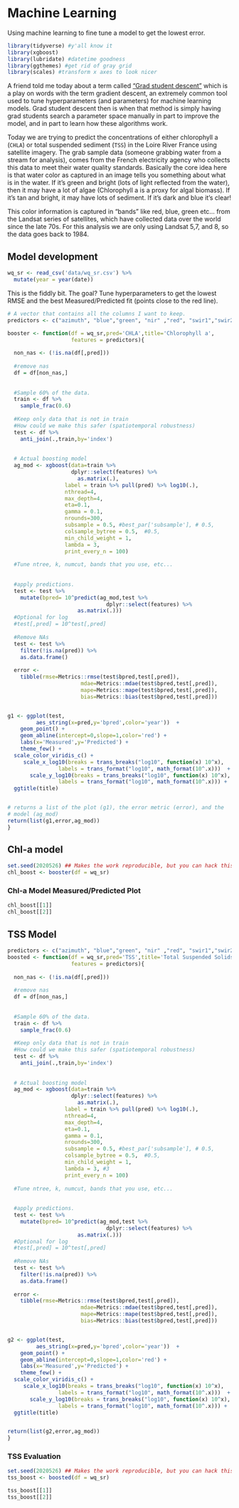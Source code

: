 # Machine Learning
Using machine learning to fine tune a model to get the lowest error. 
```r

library(tidyverse) #y'all know it
library(xgboost)
library(lubridate) #datetime goodness
library(ggthemes) #get rid of gray grid
library(scales) #transform x axes to look nicer
```


A friend told me today about a term called ["Grad student descent"](https://sciencedryad.wordpress.com/2014/01/25/grad-student-descent/) which is a 
play on words with the term gradient descent, an extremely common tool used to 
tune hyperparameters (and parameters) for machine learning models. Grad student
descent then is when that method is simply having grad students search a parameter
space manually in part to improve the model, and in part to learn how these
algorithms work.

Today we are trying to predict the concentrations of either chlorophyll a (`CHLA`) 
or total suspended sediment (`TSS`) in the Loire River France using satellite imagery.
The grab sample data (someone grabbing water from a stream for analysis), comes
from the French electricity agency who collects this data to meet their water
quality standards. 
Basically the core idea here is that water color as captured in an image tells you
something about what is in the water. If it's green and bright (lots of light 
reflected from the water), then it may have a lot of algae (Chlorophyll a is a proxy
for algal biomass). If it's tan and bright, it may have lots of sediment. If it's
dark and blue it's clear!

This color information is captured in "bands" like red, blue, green etc... from
the Landsat series of satellites, which have collected data over the world since
the late 70s. For this analysis we are only using Landsat 5,7, and 8, so the
data goes back to 1984. 


## Model development

```r
wq_sr <- read_csv('data/wq_sr.csv') %>%
  mutate(year = year(date))
```





This is the fiddly bit. The goal? Tune hyperparameters to get the lowest
RMSE and the best Measured/Predicted fit (points close to the red line). 


```r
# A vector that contains all the columns I want to keep. 
predictors <- c("azimuth", "blue","green", "nir" ,"red", "swir1","swir2","zenith"  , "NR" ,"BR" ,"GR" , "SR" ,    "BG" , "BN", "BS" ,"GS" ,"GN" , "ndvi", "ndwi", 'fai',  "hillshade", "hue", "bright_tot", "bright")

booster <- function(df = wq_sr,pred='CHLA',title='Chlorophyll a',
                    features = predictors){
  
  non_nas <- (!is.na(df[,pred]))
  
  #remove nas
  df = df[non_nas,]
  
  
  #Sample 60% of the data. 
  train <- df %>%
    sample_frac(0.6) 
  
  #Keep only data that is not in train
  #How could we make this safer (spatiotemporal robustness)
  test <- df %>%
    anti_join(.,train,by='index')
  
  
  # Actual boosting model
  ag_mod <- xgboost(data=train %>%
                    dplyr::select(features) %>% 
                      as.matrix(.),
                  label = train %>% pull(pred) %>% log10(.),
                  nthread=4,
                  max_depth=4,
                  eta=0.1,
                  gamma = 0.1,
                  nrounds=300,
                  subsample = 0.5, #best_par['subsample'], # 0.5,
                  colsample_bytree = 0.5,  #0.5,
                  min_child_weight = 1, 
                  lambda = 3,
                  print_every_n = 100)
  
  #Tune ntree, k, numcut, bands that you use, etc...
  
  
  #apply predictions. 
  test <- test %>% 
    mutate(bpred= 10^predict(ag_mod,test %>%
                               dplyr::select(features) %>% 
                      as.matrix(.)))
  #Optional for log
  #test[,pred] = 10^test[,pred]
  
  #Remove NAs
  test <- test %>%
    filter(!is.na(pred)) %>%
    as.data.frame()
  
  error <- 
    tibble(rmse=Metrics::rmse(test$bpred,test[,pred]),
                       mdae=Metrics::mdae(test$bpred,test[,pred]),
                       mape=Metrics::mape(test$bpred,test[,pred]),
                       bias=Metrics::bias(test$bpred,test[,pred]))


g1 <- ggplot(test,
         aes_string(x=pred,y='bpred',color='year'))  +
    geom_point() + 
    geom_abline(intercept=0,slope=1,color='red') +
    labs(x='Measured',y='Predicted') + 
    theme_few() +
  scale_color_viridis_c() + 
     scale_x_log10(breaks = trans_breaks("log10", function(x) 10^x),
                labels = trans_format("log10", math_format(10^.x)))  +
       scale_y_log10(breaks = trans_breaks("log10", function(x) 10^x),
                labels = trans_format("log10", math_format(10^.x))) + 
  ggtitle(title)


# returns a list of the plot (g1), the error metric (error), and the 
# model (ag_mod)
return(list(g1,error,ag_mod))
}

```
## Chl-a model

```r

set.seed(2020526) ## Makes the work reproducible, but you can hack this!
chl_boost <- booster(df = wq_sr)


```


### Chl-a Model Measured/Predicted Plot

```r
chl_boost[[1]]
chl_boost[[2]]
```

## TSS Model


```r
predictors <- c("azimuth", "blue","green", "nir" ,"red", "swir1","swir2","zenith"  , "NR" ,"BR" ,"GR" , "SR" ,    "BG" , "BN", "BS" ,"GS" ,"GN" , "ndvi", "ndwi", 'fai',  "hillshade", "hue", "bright_tot", "bright")
boosted <- function(df = wq_sr,pred='TSS',title='Total Suspended Solids',
                    features = predictors){
  
  non_nas <- (!is.na(df[,pred]))
  
  #remove nas
  df = df[non_nas,]
  
  
  #Sample 60% of the data. 
  train <- df %>%
    sample_frac(0.6) 
  
  #Keep only data that is not in train
  #How could we make this safer (spatiotemporal robustness)
  test <- df %>%
    anti_join(.,train,by='index')
  
  
  # Actual boosting model
  ag_mod <- xgboost(data=train %>%
                    dplyr::select(features) %>% 
                      as.matrix(.),
                  label = train %>% pull(pred) %>% log10(.),
                  nthread=4,
                  max_depth=4,
                  eta=0.1,
                  gamma = 0.1,
                  nrounds=300,
                  subsample = 0.5, #best_par['subsample'], # 0.5,
                  colsample_bytree = 0.5,  #0.5,
                  min_child_weight = 1, 
                  lambda = 3, #3
                  print_every_n = 100)
  
  #Tune ntree, k, numcut, bands that you use, etc...
  
  
  #apply predictions. 
  test <- test %>% 
    mutate(bpred= 10^predict(ag_mod,test %>%
                               dplyr::select(features) %>% 
                      as.matrix(.)))
  #Optional for log
  #test[,pred] = 10^test[,pred]
  
  #Remove NAs
  test <- test %>%
    filter(!is.na(pred)) %>%
    as.data.frame()
  
  error <- 
    tibble(rmse=Metrics::rmse(test$bpred,test[,pred]),
                       mdae=Metrics::mdae(test$bpred,test[,pred]),
                       mape=Metrics::mape(test$bpred,test[,pred]),
                       bias=Metrics::bias(test$bpred,test[,pred]))


g2 <- ggplot(test,
         aes_string(x=pred,y='bpred',color='year'))  +
    geom_point() + 
    geom_abline(intercept=0,slope=1,color='red') +
    labs(x='Measured',y='Predicted') + 
    theme_few() +
  scale_color_viridis_c() + 
     scale_x_log10(breaks = trans_breaks("log10", function(x) 10^x),
                labels = trans_format("log10", math_format(10^.x)))  +
       scale_y_log10(breaks = trans_breaks("log10", function(x) 10^x),
                labels = trans_format("log10", math_format(10^.x))) + 
  ggtitle(title)


return(list(g2,error,ag_mod))
}
```


### TSS Evaluation

```r
set.seed(2020526) ## Makes the work reproducible, but you can hack this!
tss_boost <- boosted(df = wq_sr)

tss_boost[[1]]
tss_boost[[2]]

```
